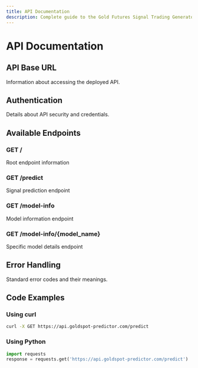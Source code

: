 ```yaml
---
title: API Documentation
description: Complete guide to the Gold Futures Signal Trading Generator API
---
```


# API Documentation

## API Base URL

Information about accessing the deployed API.

## Authentication

Details about API security and credentials.

## Available Endpoints

### GET /
Root endpoint information

### GET /predict
Signal prediction endpoint

### GET /model-info
Model information endpoint

### GET /model-info/{model_name}
Specific model details endpoint

## Error Handling

Standard error codes and their meanings.

## Code Examples

### Using curl
```bash
curl -X GET https://api.goldspot-predictor.com/predict
```

### Using Python
```python
import requests
response = requests.get('https://api.goldspot-predictor.com/predict')
```

